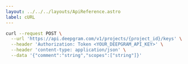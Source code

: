 ---
layout: ../../../layouts/ApiReference.astro
label: cURL
---

```bash
curl --request POST \
  --url 'https://api.deepgram.com/v1/projects/{project_id}/keys' \
  --header 'Authorization: Token <YOUR_DEEPGRAM_API_KEY>' \
  --header 'content-type: application/json' \
  --data '{"comment":"string","scopes":["string"]}'
```

